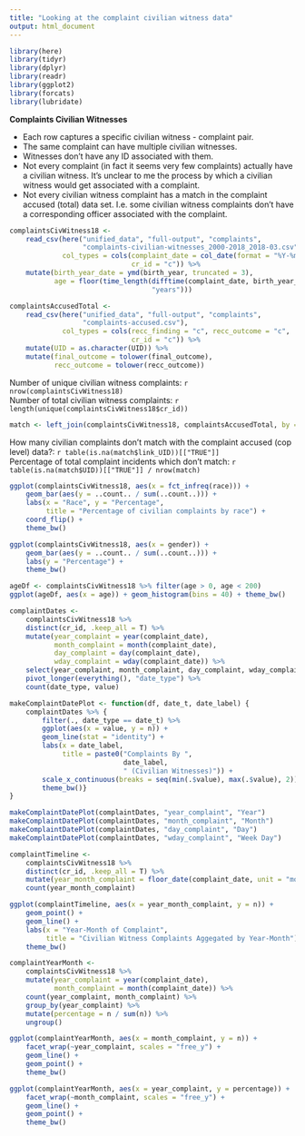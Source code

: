 ```yaml
---
title: "Looking at the complaint civilian witness data"
output: html_document
---
```


```r
library(here)
library(tidyr)
library(dplyr)
library(readr)
library(ggplot2)
library(forcats)
library(lubridate)
```

**Complaints Civilian Witnesses**

* Each row captures a specific civilian witness - complaint pair.
* The same complaint can have multiple civilian witnesses.
* Witnesses don't have any ID associated with them.
* Not every complaint (in fact it seems very few complaints) actually have a civilian witness. It's unclear to me the process by which a civilian witness would get associated with a complaint.
* Not every civilian witness complaint has a match in the complaint accused (total) data set. I.e. some civilian witness complaints don't have a corresponding officer associated with the complaint.

```r
complaintsCivWitness18 <-
    read_csv(here("unified_data", "full-output", "complaints",
                  "complaints-civilian-witnesses_2000-2018_2018-03.csv"),
             col_types = cols(complaint_date = col_date(format = "%Y-%m-%d"),
                              cr_id = "c")) %>%
    mutate(birth_year_date = ymd(birth_year, truncated = 3),
           age = floor(time_length(difftime(complaint_date, birth_year_date),
                                   "years")))

complaintsAccusedTotal <-
    read_csv(here("unified_data", "full-output", "complaints",
                  "complaints-accused.csv"),
             col_types = cols(recc_finding = "c", recc_outcome = "c",
                              cr_id = "c")) %>%
    mutate(UID = as.character(UID)) %>%
    mutate(final_outcome = tolower(final_outcome),
           recc_outcome = tolower(recc_outcome))
```

Number of unique civilian witness complaints: `r nrow(complaintsCivWitness18)`  
Number of total civilian witness complaints: `r length(unique(complaintsCivWitness18$cr_id))`

```r
match <- left_join(complaintsCivWitness18, complaintsAccusedTotal, by = "cr_id")
```

How many civilian complaints don't match with the complaint accused (cop level) data?: `r table(is.na(match$link_UID))[["TRUE"]]`  
Percentage of total complaint incidents which don't match: `r table(is.na(match$UID))[["TRUE"]] / nrow(match)`

```r
ggplot(complaintsCivWitness18, aes(x = fct_infreq(race))) +
    geom_bar(aes(y = ..count.. / sum(..count..))) +
    labs(x = "Race", y = "Percentage",
         title = "Percentage of civilian complaints by race") +
    coord_flip() +
    theme_bw()
```

```r
ggplot(complaintsCivWitness18, aes(x = gender)) +
    geom_bar(aes(y = ..count.. / sum(..count..))) +
    labs(y = "Percentage") +
    theme_bw()
```

```r
ageDf <- complaintsCivWitness18 %>% filter(age > 0, age < 200)
ggplot(ageDf, aes(x = age)) + geom_histogram(bins = 40) + theme_bw()
```

```r
complaintDates <-
    complaintsCivWitness18 %>%
    distinct(cr_id, .keep_all = T) %>%
    mutate(year_complaint = year(complaint_date),
           month_complaint = month(complaint_date),
           day_complaint = day(complaint_date),
           wday_complaint = wday(complaint_date)) %>%
    select(year_complaint, month_complaint, day_complaint, wday_complaint) %>%
    pivot_longer(everything(), "date_type") %>%
    count(date_type, value)

makeComplaintDatePlot <- function(df, date_t, date_label) {
    complaintDates %>% {
        filter(., date_type == date_t) %>%
        ggplot(aes(x = value, y = n)) +
        geom_line(stat = "identity") +
        labs(x = date_label,
             title = paste0("Complaints By ",
                            date_label,
                            " (Civilian Witnesses)")) +
        scale_x_continuous(breaks = seq(min(.$value), max(.$value), 2)) +
        theme_bw()}
}

makeComplaintDatePlot(complaintDates, "year_complaint", "Year")
makeComplaintDatePlot(complaintDates, "month_complaint", "Month")
makeComplaintDatePlot(complaintDates, "day_complaint", "Day")
makeComplaintDatePlot(complaintDates, "wday_complaint", "Week Day")

complaintTimeline <-
    complaintsCivWitness18 %>%
    distinct(cr_id, .keep_all = T) %>%
    mutate(year_month_complaint = floor_date(complaint_date, unit = "month")) %>%
    count(year_month_complaint)

ggplot(complaintTimeline, aes(x = year_month_complaint, y = n)) +
    geom_point() +
    geom_line() +
    labs(x = "Year-Month of Complaint",
         title = "Civilian Witness Complaints Aggegated by Year-Month") +
    theme_bw()

complaintYearMonth <-
    complaintsCivWitness18 %>%
    mutate(year_complaint = year(complaint_date),
           month_complaint = month(complaint_date)) %>%
    count(year_complaint, month_complaint) %>%
    group_by(year_complaint) %>%
    mutate(percentage = n / sum(n)) %>%
    ungroup()

ggplot(complaintYearMonth, aes(x = month_complaint, y = n)) +
    facet_wrap(~year_complaint, scales = "free_y") +
    geom_line() +
    geom_point() +
    theme_bw()

ggplot(complaintYearMonth, aes(x = year_complaint, y = percentage)) +
    facet_wrap(~month_complaint, scales = "free_y") +
    geom_line() +
    geom_point() +
    theme_bw()
```

